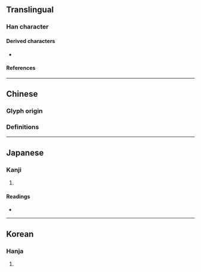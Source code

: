 {{also|塊}}
{{character info/new}}
==Translingual==

===Han character===
{{Han char|rn=17|rad=凵|as=03|sn=5|four=|canj=UG|ids=⿶凵土}}

====Derived characters====
* {{l|mul|[[屆]], [[𠫻]], [[𧆣]], [[𧇏]], [[𠚛]]}}

====References====
{{Han ref|kx=0135.070|dkj=01807|dj=0301.030|hdz=10307.050|uh=51F7}}

----

==Chinese==

===Glyph origin===
{{Han etym}}

===Definitions===
{{zh-see|塊}}

----

==Japanese==

===Kanji===
{{ja-kanji|grade=|rs=凵03}}

# {{rfdef|ja|sort=凵03}}

====Readings====
* {{ja-readings|on=[[かい]] (kai), [[け]] (ke)|kun=[[つちくれ]] (tsuchikure)}}

----

==Korean==

===Hanja===
{{ko-hanja|hangeul=괴|rv=goe|mr=koe|y=koy}}

# {{rfdef|ko|sort=凵03}}